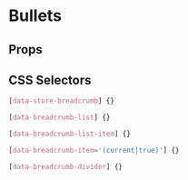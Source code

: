 

# Bullets

<Canvas>
  <Story id="molecules-breadcrumb--breadcrumb" />
</Canvas>

## Props

<ArgsTable of={Breadcrumb} />

## CSS Selectors

```css
[data-store-breadcrumb] {}

[data-breadcrumb-list] {}

[data-breadcrumb-list-item] {}

[data-breadcrumb-item='(current|true)'] {}

[data-breadcrumb-divider] {}
```
